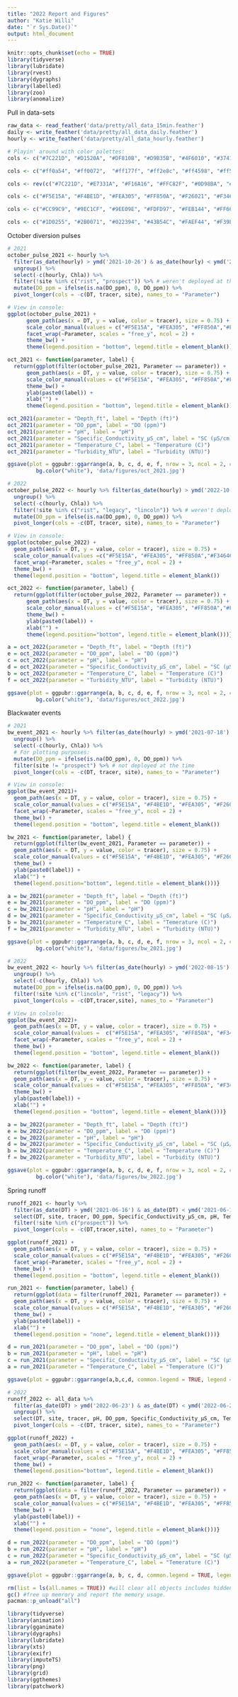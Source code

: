 ```yaml
---
title: "2022 Report and Figures"
author: "Katie Willi"
date: "`r Sys.Date()`"
output: html_document
---
```


```r
knitr::opts_chunk$set(echo = TRUE)
library(tidyverse)
library(lubridate)
library(rvest)
library(dygraphs)
library(labelled)
library(zoo)
library(anomalize)
```

Pull in data-sets
```r
raw_data <- read_feather('data/pretty/all_data_15min.feather')
daily <- write_feather('data/pretty/all_data_daily.feather')
hourly <- write_feather('data/pretty/all_data_hourly.feather')

# Playin' around with color palettes:
cols <- c("#7C221D", "#D1520A", "#DF810B", "#D9B35B", "#4F6010", "#374105", "#20331a")

cols <- c("#ff0a54", "#ff0072",  "#ff177f", "#ff2e8c", "#ff4598", "#ff5ca5", "#ff74b2", "#ff8bbf", "#ffa2cb", "#ffb9d8", "#ffd0e5")

cols <- rev(c("#7C221D", "#E7331A", "#F16A16", "#FFC82F", "#0D98BA", "#0074A5", "#2E5895"))

cols <- c("#F5E15A", "#F4BE1D", "#FEA305", "#FF850A", "#F26021", "#F34646", "#7C221D")

cols <- c("#CC99C9", "#9EC1CF", "#9EE09E", "#FDFD97", "#FEB144", "#FF6663")

cols <- c("#1D0255", "#2B0071", "#022394", "#43B54C", "#FAEF44", "#F39E3A", "#EE2939")
```

October diversion pulses
```r
# 2021
october_pulse_2021 <- hourly %>% 
  filter(as_date(hourly) > ymd('2021-10-26') & as_date(hourly) < ymd('2021-11-03')) %>%
  ungroup() %>%
  select(-c(hourly, Chla)) %>%
  filter(!site %in% c("rist", "prospect")) %>% # weren't deployed at the time
  mutate(DO_ppm = ifelse(is.na(DO_ppm), 0, DO_ppm)) %>%
  pivot_longer(cols = -c(DT, tracer, site), names_to = "Parameter")

# View in console:
ggplot(october_pulse_2021) +
      geom_path(aes(x = DT, y = value, color = tracer), size = 0.75) +
      scale_color_manual(values = c("#F5E15A", "#FEA305", "#FF850A","#F34646")) +
      facet_wrap(~Parameter, scales = "free_y", ncol = 2) +
      theme_bw() +
      theme(legend.position = "bottom", legend.title = element_blank())

oct_2021 <- function(parameter, label) {
  return(ggplot(filter(october_pulse_2021, Parameter == parameter)) +
      geom_path(aes(x = DT, y = value, color = tracer), size = 0.75) +
      scale_color_manual(values = c("#F5E15A", "#FEA305", "#FF850A","#F34646")) +
      theme_bw() +
      ylab(paste0(label)) +
      xlab("") +
      theme(legend.position = "bottom", legend.title = element_blank()))}

oct_2021(parameter = "Depth_ft", label = "Depth (ft)")
oct_2021(parameter = "DO_ppm", label = "DO (ppm)")
oct_2021(parameter = "pH", label = "pH")
oct_2021(parameter = "Specific_Conductivity_µS_cm", label = "SC (µS/cm)")
oct_2021(parameter = "Temperature_C", label = "Temperature (C)")
oct_2021(parameter = "Turbidity_NTU", label = "Turbidity (NTU)")

ggsave(plot = ggpubr::ggarrange(a, b, c, d, e, f, nrow = 3, ncol = 2, common.legend = TRUE, legend = "bottom") + 
         bg.color("white"), 'data/figures/oct_2021.jpg')

# 2022
october_pulse_2022 <- hourly %>% filter(as_date(hourly) > ymd('2022-10-18') & as_date(hourly) < ymd('2022-10-26')) %>%
  ungroup() %>%
  select(-c(hourly, Chla)) %>%
  filter(!site %in% c("rist", "legacy", "lincoln")) %>% # weren't deployed at the time
  mutate(DO_ppm = ifelse(is.na(DO_ppm), 0, DO_ppm)) %>%
  pivot_longer(cols = -c(DT, tracer, site), names_to = "Parameter")

# View in console:
ggplot(october_pulse_2022) +
  geom_path(aes(x = DT, y = value, color = tracer), size = 0.75) +
  scale_color_manual(values =c("#F5E15A", "#FEA305", "#FF850A","#F34646")) +
  facet_wrap(~Parameter, scales = "free_y", ncol = 2) +
  theme_bw() +
  theme(legend.position = "bottom", legend.title = element_blank())

oct_2022 <- function(parameter, label) {
  return(ggplot(filter(october_pulse_2022, Parameter == parameter)) +
      geom_path(aes(x = DT, y = value, color = tracer), size = 0.75) +
      scale_color_manual(values = c("#F5E15A", "#FEA305", "#FF850A","#F34646")) +
      theme_bw() +
      ylab(paste0(label)) +
      xlab("") +
      theme(legend.position="bottom", legend.title = element_blank()))}

a = oct_2022(parameter = "Depth_ft", label = "Depth (ft)")
e = oct_2022(parameter = "DO_ppm", label = "DO (ppm)")
c = oct_2022(parameter = "pH", label = "pH")
d = oct_2022(parameter = "Specific_Conductivity_µS_cm", label = "SC (µS/cm)")
b = oct_2022(parameter = "Temperature_C", label = "Temperature (C)")
f = oct_2022(parameter = "Turbidity_NTU", label = "Turbidity (NTU)")

ggsave(plot = ggpubr::ggarrange(a, b, c, d, e, f, nrow = 3, ncol = 2, common.legend = TRUE, legend = "bottom") + 
         bg.color("white"), 'data/figures/oct_2022.jpg')
```

Blackwater events
```r
# 2021
bw_event_2021 <- hourly %>% filter(as_date(hourly) > ymd('2021-07-18') & as_date(hourly) < ymd('2021-08-07')) %>%
  ungroup() %>%
  select(-c(hourly, Chla)) %>%
  # For plotting purposes:
  mutate(DO_ppm = ifelse(is.na(DO_ppm), 0, DO_ppm)) %>%
  filter(site != "prospect") %>% # not deployed at the time
  pivot_longer(cols = -c(DT, tracer, site), names_to = "Parameter")

# View in console:
ggplot(bw_event_2021)+
  geom_path(aes(x = DT, y = value, color = tracer), size = 0.75) +
  scale_color_manual(values = c("#F5E15A", "#F4BE1D", "#FEA305", "#F26021", "#F34646")) +
  facet_wrap(~Parameter, scales = "free_y", ncol = 2) +
  theme_bw() +
  theme(legend.position = "bottom", legend.title = element_blank())

bw_2021 <- function(parameter, label) {
  return(ggplot(filter(bw_event_2021, Parameter == parameter)) +
  geom_path(aes(x = DT, y = value, color = tracer), size = 0.75) +
  scale_color_manual(values = c("#F5E15A", "#F4BE1D", "#FEA305", "#F26021", "#F34646")) +
  theme_bw() +
  ylab(paste0(label)) +
  xlab("") +
  theme(legend.position="bottom", legend.title = element_blank()))}

a = bw_2021(parameter = "Depth_ft", label = "Depth (ft)")
e = bw_2021(parameter = "DO_ppm", label = "DO (ppm)")
c = bw_2021(parameter = "pH", label = "pH")
d = bw_2021(parameter = "Specific_Conductivity_µS_cm", label = "SC (µS/cm)")
b = bw_2021(parameter = "Temperature_C", label = "Temerature (C)")
f = bw_2021(parameter = "Turbidity_NTU", label = "Turbidity (NTU)")

ggsave(plot = ggpubr::ggarrange(a, b, c, d, e, f, nrow = 3, ncol = 2, common.legend = TRUE, legend = "bottom") +
         bg.color("white"), 'data/figures/bw_2021.jpg')

# 2022
bw_event_2022 <- hourly %>% filter(as_date(hourly) > ymd('2022-08-15') & as_date(hourly) < ymd('2022-08-24')) %>%
  ungroup() %>%
  select(-c(hourly, Chla)) %>%
  mutate(DO_ppm = ifelse(is.na(DO_ppm), 0, DO_ppm)) %>%
  filter(!site %in% c("lincoln", "rist", "legacy")) %>%
  pivot_longer(cols = -c(DT,tracer,site), names_to = "Parameter")

# View in colsole:
ggplot(bw_event_2022)+
  geom_path(aes(x = DT, y = value, color = tracer), size = 0.75) +
  scale_color_manual(values =  c("#F5E15A", "#FEA305", "#FF850A", "#F34646")) +
  facet_wrap(~Parameter, scales = "free_y", ncol = 2) +
  theme_bw() +
  theme(legend.position = "bottom", legend.title = element_blank())

bw_2022 <- function(parameter, label) {
  return(ggplot(filter(bw_event_2022, Parameter == parameter)) +
  geom_path(aes(x = DT, y = value, color = tracer), size = 0.75) +
  scale_color_manual(values =  c("#F5E15A", "#FEA305", "#FF850A", "#F34646")) +
  theme_bw() +
  ylab(paste0(label)) +
  xlab("") +
  theme(legend.position = "bottom", legend.title = element_blank()))}

a = bw_2022(parameter = "Depth_ft", label = "Depth (ft)")
e = bw_2022(parameter = "DO_ppm", label = "DO (ppm)")
c = bw_2022(parameter = "pH", label = "pH")
d = bw_2022(parameter = "Specific_Conductivity_µS_cm", label = "SC (µS/cm)")
b = bw_2022(parameter = "Temperature_C", label = "Temperature (C)")
f = bw_2022(parameter = "Turbidity_NTU", label = "Turbidity (NTU)")

ggsave(plot = ggpubr::ggarrange(a, b, c, d, e, f, nrow = 3, ncol = 2, common.legend = TRUE, legend = "bottom") + 
         bg.color("white"), 'data/figures/bw_2022.jpg')
```

Spring runoff 
```r
runoff_2021 <- hourly %>% 
  filter(as_date(DT) > ymd('2021-06-16') & as_date(DT) < ymd('2021-06-19')) %>%
  select(DT, site, tracer, DO_ppm, Specific_Conductivity_µS_cm, pH, Temperature_C) %>%
  filter(!site %in% c("prospect")) %>%
  pivot_longer(cols = -c(DT,tracer,site), names_to = "Parameter")

ggplot(runoff_2021) +
  geom_path(aes(x = DT, y = value, color = tracer), size = 0.75) +
  scale_color_manual(values = c("#F5E15A", "#F4BE1D", "#FEA305", "#F26021", "#F34646")) +
  facet_wrap(~Parameter, scales = "free_y", ncol = 2) +
  theme_bw() +
  theme(legend.position = "bottom", legend.title = element_blank())

run_2021 <- function(parameter, label) {
  return(ggplot(data = filter(runoff_2021, Parameter == parameter)) +
  geom_path(aes(x = DT, y = value, color = tracer), size = 0.75) +
  scale_color_manual(values = c("#F5E15A", "#F4BE1D", "#FEA305", "#F26021", "#F34646")) +
  theme_bw() +
  ylab(paste0(label)) +
  xlab("") +
  theme(legend.position = "none", legend.title = element_blank()))}

d = run_2021(parameter = "DO_ppm", label = "DO (ppm)")
b = run_2021(parameter = "pH", label = "pH")
c = run_2021(parameter = "Specific_Conductivity_µS_cm", label = "SC (µS/cm)")
a = run_2021(parameter = "Temperature_C", label = "Temperature (C)")

ggsave(plot = ggpubr::ggarrange(a,b,c,d, common.legend = TRUE, legend = "bottom"), 'data/figures/run_2021.jpg')

# 2022
runoff_2022 <- all_data %>% 
  filter(as_date(DT) > ymd('2022-06-23') & as_date(DT) < ymd('2022-06-27')) %>%
  ungroup() %>%
  select(DT, site, tracer, pH, DO_ppm, Specific_Conductivity_µS_cm, Temperature_C, Turbidity_NTU) %>%
  pivot_longer(cols = -c(DT, tracer, site), names_to = "Parameter")

ggplot(runoff_2022) +
  geom_path(aes(x = DT, y = value, color = tracer), size = 0.75) +
  scale_color_manual(values = c("#F5E15A", "#F4BE1D", "#FEA305", "#FF850A", "#F26021", "#F34646")) +
  facet_wrap(~Parameter, scales = "free_y", ncol = 2) +
  theme_bw() +
  theme(legend.position="bottom", legend.title = element_blank())

run_2022 <- function(parameter, label) {
  return(ggplot(data = filter(runoff_2022, Parameter == parameter)) +
  geom_path(aes(x = DT, y = value, color = tracer), size = 0.75) +
  scale_color_manual(values = c("#F5E15A", "#F4BE1D", "#FEA305", "#FF850A", "#F26021", "#F34646")) +
  theme_bw() +
  ylab(paste0(label)) +
  xlab("") +
  theme(legend.position = "none", legend.title = element_blank()))}

d = run_2022(parameter = "DO_ppm", label = "DO (ppm)")
b = run_2022(parameter = "pH", label = "pH")
c = run_2022(parameter = "Specific_Conductivity_µS_cm", label = "SC (µS/cm)")
a = run_2022(parameter = "Temperature_C", label = "Temerature (C)")

ggsave(plot = ggpubr::ggarrange(a, b, c, d, common.legend = TRUE, legend = "bottom"), 'data/figures/run_2022.jpg')
```

```r
rm(list = ls(all.names = TRUE)) #will clear all objects includes hidden objects.
gc() #free up memrory and report the memory usage.
pacman::p_unload("all")

library(tidyverse)
library(animation)
library(gganimate)
library(dygraphs)
library(lubridate)
library(xts)
library(exifr)
library(imputeTS)
library(png)
library(grid)
library(ggthemes)
library(patchwork)
```


